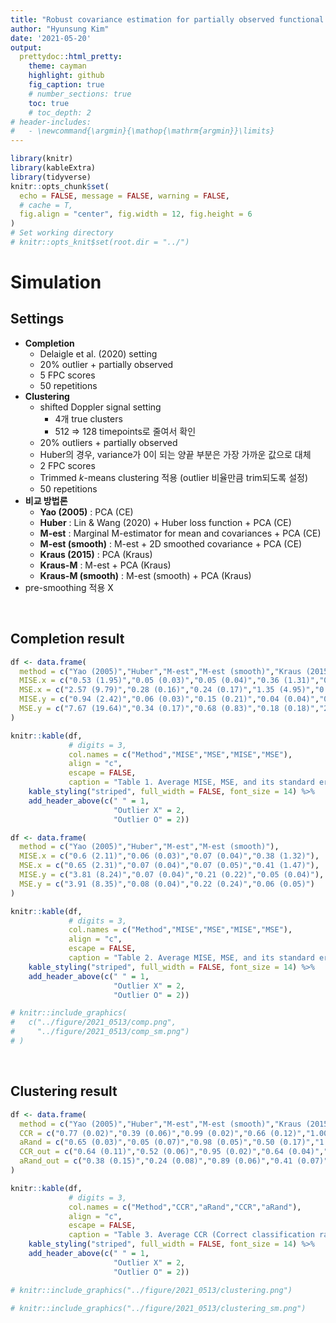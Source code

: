 ```yaml
---
title: "Robust covariance estimation for partially observed functional data"
author: "Hyunsung Kim"
date: '2021-05-20'
output: 
  prettydoc::html_pretty:
    theme: cayman
    highlight: github
    fig_caption: true
    # number_sections: true
    toc: true
    # toc_depth: 2
# header-includes:
#   - \newcommand{\argmin}{\mathop{\mathrm{argmin}}\limits}
---
```


<style>
  p.caption {   <!-- figure caption -->
    font-size: 0.9em;
    font-style: italic;
    color: grey;
    <!-- margin-right: 10%; -->
    <!-- margin-left: 10%;   -->
    text-align: justify;
  }
  caption {    <!-- table caption -->
    font-size: 0.9em;
    font-style: italic;
    color: grey;
    <!-- margin-right: 10%; -->
    <!-- margin-left: 10%;   -->
    text-align: justify;
  }
</style>


```r
library(knitr)
library(kableExtra)
library(tidyverse)
knitr::opts_chunk$set(
  echo = FALSE, message = FALSE, warning = FALSE, 
  # cache = T,
  fig.align = "center", fig.width = 12, fig.height = 6
)
# Set working directory
# knitr::opts_knit$set(root.dir = "../")
```



# Simulation

## Settings
- **Completion**
  - Delaigle et al. (2020) setting
  - 20% outlier + partially observed
  - 5 FPC scores
  - 50 repetitions
- **Clustering**
  - shifted Doppler signal setting
    - 4개 true clusters
    - 512 => 128 timepoints로 줄여서 확인
  - 20% outliers + partially observed
  - Huber의 경우, variance가 0이 되는 양끝 부분은 가장 가까운 값으로 대체
  - 2 FPC scores
  - Trimmed $k$-means clustering 적용 (outlier 비율만큼 trim되도록 설정)
  - 50 repetitions
- **비교 방법론**
  - **Yao (2005)** : PCA (CE)
  - **Huber** : Lin & Wang (2020) + Huber loss function + PCA (CE)
  - **M-est** : Marginal M-estimator for mean and covariances + PCA (CE)
  - **M-est (smooth)** : M-est + 2D smoothed covariance + PCA (CE)
  - **Kraus (2015)** : PCA (Kraus)
  - **Kraus-M** : M-est + PCA (Kraus)
  - **Kraus-M (smooth)** : M-est (smooth) + PCA (Kraus)
- pre-smoothing 적용 X


<br>

## Completion result

```r
df <- data.frame(
  method = c("Yao (2005)","Huber","M-est","M-est (smooth)","Kraus (2015)","Kraus-M","Kraus-M (smooth)"),
  MISE.x = c("0.53 (1.95)","0.05 (0.03)","0.05 (0.04)","0.36 (1.31)","0.03 (0.02)","0.06 (0.03)","0.13 (0.05)"),
  MSE.x = c("2.57 (9.79)","0.28 (0.16)","0.24 (0.17)","1.35 (4.95)","0.25 (0.24)","0.44 (0.28)","1.15 (0.42)"),
  MISE.y = c("0.94 (2.42)","0.06 (0.03)","0.15 (0.21)","0.04 (0.04)","0.37 (0.11)","0.16 (0.06)","0.06 (0.03)"),
  MSE.y = c("7.67 (19.64)","0.34 (0.17)","0.68 (0.83)","0.18 (0.18)","2.64 (0.64)","1.37 (0.46)","0.46 (0.34)")
)

knitr::kable(df,
             # digits = 3,
             col.names = c("Method","MISE","MSE","MISE","MSE"),
             align = "c",
             escape = FALSE,
             caption = "Table 1. Average MISE, MSE, and its standard errors of completion for simulated data from 50 repetitions.") %>%
    kable_styling("striped", full_width = FALSE, font_size = 14) %>%
    add_header_above(c(" " = 1,
                       "Outlier X" = 2,
                       "Outlier O" = 2))
```


```r
df <- data.frame(
  method = c("Yao (2005)","Huber","M-est","M-est (smooth)"),
  MISE.x = c("0.6 (2.11)","0.06 (0.03)","0.07 (0.04)","0.38 (1.32)"),
  MSE.x = c("0.65 (2.31)","0.07 (0.04)","0.07 (0.05)","0.41 (1.47)"),
  MISE.y = c("3.81 (8.24)","0.07 (0.04)","0.21 (0.22)","0.05 (0.04)"),
  MSE.y = c("3.91 (8.35)","0.08 (0.04)","0.22 (0.24)","0.06 (0.05)")
)

knitr::kable(df,
             # digits = 3,
             col.names = c("Method","MISE","MSE","MISE","MSE"),
             align = "c",
             escape = FALSE,
             caption = "Table 2. Average MISE, MSE, and its standard errors of reconstruction for simulated data from 50 repetitions.") %>%
    kable_styling("striped", full_width = FALSE, font_size = 14) %>%
    add_header_above(c(" " = 1,
                       "Outlier X" = 2,
                       "Outlier O" = 2))
```

```r
# knitr::include_graphics(
#   c("../figure/2021_0513/comp.png",
#     "../figure/2021_0513/comp_sm.png")
# )
```



<br>

## Clustering result

```r
df <- data.frame(
  method = c("Yao (2005)","Huber","M-est","M-est (smooth)","Kraus (2015)","Kraus-M","Kraus-M (smooth)"),
  CCR = c("0.77 (0.02)","0.39 (0.06)","0.99 (0.02)","0.66 (0.12)","1.00 (0.01)","0.99 (0.04)","0.78 (0.04)"),
  aRand = c("0.65 (0.03)","0.05 (0.07)","0.98 (0.05)","0.50 (0.17)","1.00 (0.03)","0.99 (0.05)","0.66 (0.03)"),
  CCR_out = c("0.64 (0.11)","0.52 (0.06)","0.95 (0.02)","0.64 (0.04)","0.61 (0.12)","0.97 (0.02)","0.79 (0.03)"),
  aRand_out = c("0.38 (0.15)","0.24 (0.08)","0.89 (0.06)","0.41 (0.07)","0.35 (0.14)","0.92 (0.05)","0.65 (0.05)")
)

knitr::kable(df,
             # digits = 3,
             col.names = c("Method","CCR","aRand","CCR","aRand"),
             align = "c",
             escape = FALSE,
             caption = "Table 3. Average CCR (Correct classification rate), average aRand (Adjusted Rand index), and its standard errors from Trimmed $k$-means clustering using 2 FPCs from 50 repetitions.") %>%
    kable_styling("striped", full_width = FALSE, font_size = 14) %>%
    add_header_above(c(" " = 1,
                       "Outlier X" = 2,
                       "Outlier O" = 2))
```

```r
# knitr::include_graphics("../figure/2021_0513/clustering.png")
```

```r
# knitr::include_graphics("../figure/2021_0513/clustering_sm.png")
```


